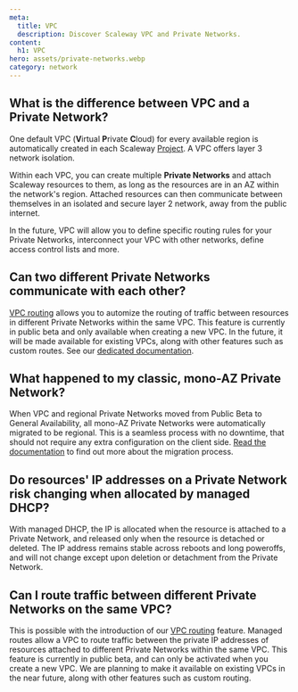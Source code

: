 ```yaml
---
meta:
  title: VPC
  description: Discover Scaleway VPC and Private Networks.
content:
  h1: VPC
hero: assets/private-networks.webp
category: network
---
```


## What is the difference between VPC and a Private Network?

One default VPC (**V**irtual **P**rivate **C**loud) for every available region is automatically created in each Scaleway [Project](/identity-and-access-management/organizations-and-projects/concepts/#project). A VPC offers layer 3 network isolation.

Within each VPC, you can create multiple **Private Networks** and attach Scaleway resources to them, as long as the resources are in an AZ within the network's region. Attached resources can then communicate between themselves in an isolated and secure layer 2 network, away from the public internet.

In the future, VPC will allow you to define specific routing rules for your Private Networks, interconnect your VPC with other networks, define access control lists and more.

## Can two different Private Networks communicate with each other?

[VPC routing](/network/vpc/concepts#routing) allows you to automize the routing of traffic between resources in different Private Networks within the same VPC. This feature is currently in public beta and only available when creating a new VPC. In the future, it will be made available for existing VPCs, along with other features such as custom routes. See our [dedicated documentation](/network/vpc/how-to/manage-routing/).

## What happened to my classic, mono-AZ Private Network?
When VPC and regional Private Networks moved from Public Beta to General Availability, all mono-AZ Private Networks were automatically migrated to be regional. This is a seamless process with no downtime, that should not require any extra configuration on the client side. [Read the documentation](/network/vpc/reference-content/vpc-migration/) to find out more about the migration process.

## Do resources' IP addresses on a Private Network risk changing when allocated by managed DHCP?

With managed DHCP, the IP is allocated when the resource is attached to a Private Network, and released only when the resource is detached or deleted. The IP address remains stable across reboots and long poweroffs, and will not change except upon deletion or detachment from the Private Network.

## Can I route traffic between different Private Networks on the same VPC?

This is possible with the introduction of our [VPC routing](/network/concepts/#routing) feature. Managed routes allow a VPC to route traffic between the private IP addresses of resources attached to different Private Networks within the same VPC. This feature is currently in public beta, and can only be activated when you create a new VPC. We are planning to make it available on existing VPCs in the near future, along with other features such as custom routing.
